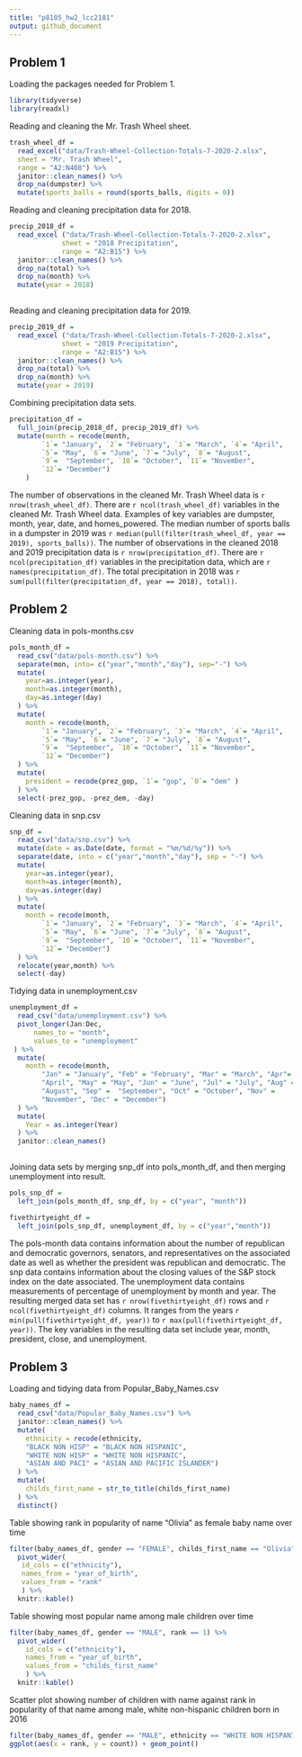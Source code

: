 ```yaml
---
title: "p8105_hw2_lcc2181"
output: github_document
---
```


## Problem 1

Loading the packages needed for Problem 1.

```r
library(tidyverse)
library(readxl)
```

Reading and cleaning the Mr. Trash Wheel sheet.

```r
trash_wheel_df = 
  read_excel("data/Trash-Wheel-Collection-Totals-7-2020-2.xlsx", 
  sheet = "Mr. Trash Wheel", 
  range = "A2:N408") %>%
  janitor::clean_names() %>% 
  drop_na(dumpster) %>% 
  mutate(sports_balls = round(sports_balls, digits = 0))
```

Reading and cleaning precipitation data for 2018.

```r
precip_2018_df = 
  read_excel ("data/Trash-Wheel-Collection-Totals-7-2020-2.xlsx",
             sheet = "2018 Precipitation",
             range = "A2:B15") %>% 
  janitor::clean_names() %>% 
  drop_na(total) %>% 
  drop_na(month) %>% 
  mutate(year = 2018)
                 
```

Reading and cleaning precipitation data for 2019.

```r
precip_2019_df = 
  read_excel ("data/Trash-Wheel-Collection-Totals-7-2020-2.xlsx",
             sheet = "2019 Precipitation",
             range = "A2:B15") %>% 
  janitor::clean_names() %>% 
  drop_na(total) %>% 
  drop_na(month) %>% 
  mutate(year = 2019)
```

Combining precipitation data sets.

```r
precipitation_df = 
  full_join(precip_2018_df, precip_2019_df) %>%
  mutate(month = recode(month, 
        `1`= "January", `2`= "February", `3`= "March", `4`= "April",
        `5`= "May", `6`= "June", `7`= "July", `8`= "August", 
        `9`=  "September", `10`= "October", `11`= "November", 
        `12`= "December")
    )
```

The number of observations in the cleaned Mr. Trash Wheel data is `r nrow(trash_wheel_df)`. There are `r ncol(trash_wheel_df)` variables in the cleaned Mr. Trash Wheel data. Examples of key variables are dumpster, month, year, date, and homes_powered. The median number of sports balls in a dumpster in 2019 was `r median(pull(filter(trash_wheel_df, year == 2019), sports_balls))`. The number of observations in the cleaned 2018 and 2019 precipitation data is `r nrow(precipitation_df)`. There are `r ncol(precipitation_df)` variables in the precipitation data, which are `r names(precipitation_df)`. The total precipitation in 2018 was `r sum(pull(filter(precipitation_df, year == 2018), total))`.

## Problem 2

Cleaning data in pols-months.csv

```r
pols_month_df =
  read_csv("data/pols-month.csv") %>% 
  separate(mon, into= c("year","month","day"), sep="-") %>% 
  mutate(
    year=as.integer(year),
    month=as.integer(month),
    day=as.integer(day)
  ) %>% 
  mutate(
    month = recode(month, 
        `1`= "January", `2`= "February", `3`= "March", `4`= "April",
        `5`= "May", `6`= "June", `7`= "July", `8`= "August", 
        `9`=  "September", `10`= "October", `11`= "November", 
        `12`= "December")
  ) %>% 
  mutate(
    president = recode(prez_gop, `1`= "gop", `0`= "dem" )
  ) %>% 
  select(-prez_gop, -prez_dem, -day)
```

Cleaning data in snp.csv

```r
snp_df =
  read_csv("data/snp.csv") %>% 
  mutate(date = as.Date(date, format = "%m/%d/%y")) %>% 
  separate(date, into = c("year","month","day"), sep = "-") %>% 
  mutate(
    year=as.integer(year),
    month=as.integer(month),
    day=as.integer(day)
  ) %>% 
  mutate(
    month = recode(month, 
        `1`= "January", `2`= "February", `3`= "March", `4`= "April",
        `5`= "May", `6`= "June", `7`= "July", `8`= "August", 
        `9`=  "September", `10`= "October", `11`= "November", 
        `12`= "December")
  ) %>% 
  relocate(year,month) %>% 
  select(-day)
```

Tidying data in unemployment.csv

```r
unemployment_df =
  read_csv("data/unemployment.csv") %>% 
  pivot_longer(Jan:Dec,
      names_to = "month",
      values_to = "unemployment"
 ) %>% 
  mutate(
    month = recode(month, 
        "Jan" = "January", "Feb" = "February", "Mar" = "March", "Apr"=    
        "April", "May" = "May", "Jun" = "June", "Jul" = "July", "Aug" =  
        "August", "Sep" =  "September", "Oct" = "October", "Nov" = 
        "November", "Dec" = "December")
  ) %>% 
  mutate(
    Year = as.integer(Year)
  ) %>% 
  janitor::clean_names()
  
```

Joining data sets by merging snp_df into pols_month_df, and then merging unemployment into result.

```r
pols_snp_df = 
  left_join(pols_month_df, snp_df, by = c("year", "month"))

fivethirtyeight_df =
  left_join(pols_snp_df, unemployment_df, by = c("year","month"))

```

The pols-month data contains information about the number of republican and democratic governors, senators, and representatives on the associated date as well as whether the president was republican and democratic. The snp data contains information about the closing values of the S&P stock index on the date associated. The unemployment data contains measurements of percentage of unemployment by month and year. The resulting merged data set has `r nrow(fivethirtyeight_df)` rows and `r ncol(fivethirtyeight_df)` columns. It ranges from the years `r min(pull(fivethirtyeight_df, year))` to `r max(pull(fivethirtyeight_df, year))`. The key variables in the resulting data set include year, month, president, close, and unemployment.

## Problem 3

Loading and tidying data from Popular_Baby_Names.csv

```r
baby_names_df =
  read_csv("data/Popular_Baby_Names.csv") %>% 
  janitor::clean_names() %>% 
  mutate(
    ethnicity = recode(ethnicity, 
    "BLACK NON HISP" = "BLACK NON HISPANIC", 
    "WHITE NON HISP" = "WHITE NON HISPANIC", 
    "ASIAN AND PACI" = "ASIAN AND PACIFIC ISLANDER")
  ) %>% 
  mutate(
    childs_first_name = str_to_title(childs_first_name)
  ) %>% 
  distinct()
```

Table showing rank in popularity of name "Olivia" as female baby name over time

```r
filter(baby_names_df, gender == "FEMALE", childs_first_name == "Olivia") %>%
  pivot_wider(
   id_cols = c("ethnicity"),
   names_from = "year_of_birth",
   values_from = "rank"
   ) %>% 
  knitr::kable()
```

Table showing most popular name among male children over time

```r
filter(baby_names_df, gender == "MALE", rank == 1) %>% 
  pivot_wider(
    id_cols = c("ethnicity"),
    names_from = "year_of_birth",
    values_from = "childs_first_name"
    ) %>% 
  knitr::kable()
```

Scatter plot showing number of children with name against rank in popularity of that name among male, white non-hispanic children born in 2016

```r
filter(baby_names_df, gender == "MALE", ethnicity == "WHITE NON HISPANIC", year_of_birth == 2016)%>% 
ggplot(aes(x = rank, y = count)) + geom_point()
```

